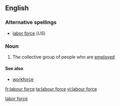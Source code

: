 {{see|labor force}}<!--If you edit this entry, please also edit [[labor force]] to ensure these two entries remain synchronized.-->[[Category:Synchronized entries|labor force]]
{{wikipedia|labour force}}
==English==

===Alternative spellings===
*[[labor force]] (''US'')

===Noun===
{{en-noun|sg=[[labour]] [[force]]|-}}

# The collective group of people who are [[employed]]

====See also====
*[[workforce]]

[[fr:labour force]]
[[ta:labour force]]
[[vi:labour force]]